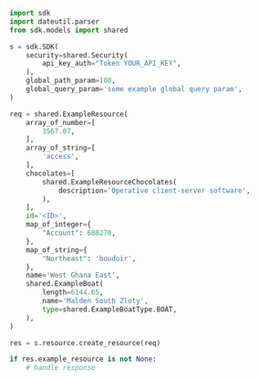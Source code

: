 ```python showLineNumbers copy filename="Create Resource usage example"
import sdk
import dateutil.parser
from sdk.models import shared

s = sdk.SDK(
    security=shared.Security(
        api_key_auth="Token YOUR_API_KEY",
    ),
    global_path_param=100,
    global_query_param='some example global query param',
)

req = shared.ExampleResource(
    array_of_number=[
        3567.07,
    ],
    array_of_string=[
        'access',
    ],
    chocolates=[
        shared.ExampleResourceChocolates(
            description='Operative client-server software',
        ),
    ],
    id='<ID>',
    map_of_integer={
        "Account": 680270,
    },
    map_of_string={
        "Northeast": 'boudoir',
    },
    name='West Ghana East',
    shared.ExampleBoat(
        length=6144.65,
        name='Malden South Zloty',
        type=shared.ExampleBoatType.BOAT,
    ),
)

res = s.resource.create_resource(req)

if res.example_resource is not None:
    # handle response
```
